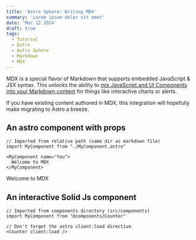 ```yaml
---
title: 'Astro Sphere: Writing MDX'
summary: 'Lorem ipsum dolor sit amet'
date: 'Mar 12 2024'
draft: true
tags:
  - Tutorial
  - Astro
  - Astro Sphere
  - Markdown
  - MDX
---
```


MDX is a special flavor of Markdown that supports embedded JavaScript & JSX syntax. This unlocks the ability to [mix JavaScript and UI Components into your Markdown content](https://docs.astro.build/en/guides/markdown-content/#mdx-features) for things like interactive charts or alerts.

If you have existing content authored in MDX, this integration will hopefully make migrating to Astro a breeze.

## An astro component with props

```
// Imported from relative path (same dir as markdown file)
import MyComponent from "./MyComponent.astro"

<MyComponent name="You">
  Welcome to MDX
</MyComponent>
```


<MyComponent name='You'>Welcome to MDX</MyComponent>

## An interactive Solid Js component

```
// Imported from components directory (src/components)
import MyComponent from "@components/Counter"

// Don't forget the astro client:load directive
<Counter client:load />
```


<Counter client:load />

<br />
<br />
<br />
